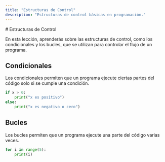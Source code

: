 ```yaml
---
title: "Estructuras de Control"
description: "Estructuras de control básicas en programación."
---
```



<CourseLayout sections={sections}>
# Estructuras de Control

En esta lección, aprenderás sobre las estructuras de control, como los condicionales y los bucles, que se utilizan para controlar el flujo de un programa.

## Condicionales

Los condicionales permiten que un programa ejecute ciertas partes del código solo si se cumple una condición.

```python
if x > 0:
    print("x es positivo")
else:
    print("x es negativo o cero")
```

## Bucles

Los bucles permiten que un programa ejecute una parte del código varias veces.

```python
for i in range(5):
    print(i)
```

</CourseLayout>
